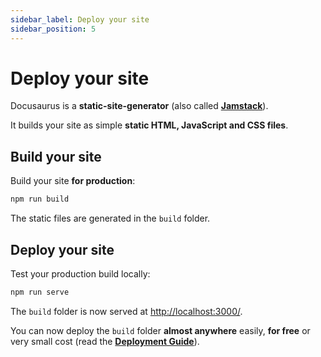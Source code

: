 ```yaml
---
sidebar_label: Deploy your site
sidebar_position: 5
---
```


# Deploy your site

Docusaurus is a **static-site-generator** (also called **[Jamstack](https://jamstack.org/)**).

It builds your site as simple **static HTML, JavaScript and CSS files**.

## Build your site

Build your site **for production**:

```bash npm2yarn
npm run build
```

The static files are generated in the `build` folder.

## Deploy your site

Test your production build locally:

```bash npm2yarn
npm run serve
```

The `build` folder is now served at [http://localhost:3000/](http://localhost:3000/).

You can now deploy the `build` folder **almost anywhere** easily, **for free** or very small cost (read the **[Deployment Guide](https://docusaurus.io/docs/deployment)**).

